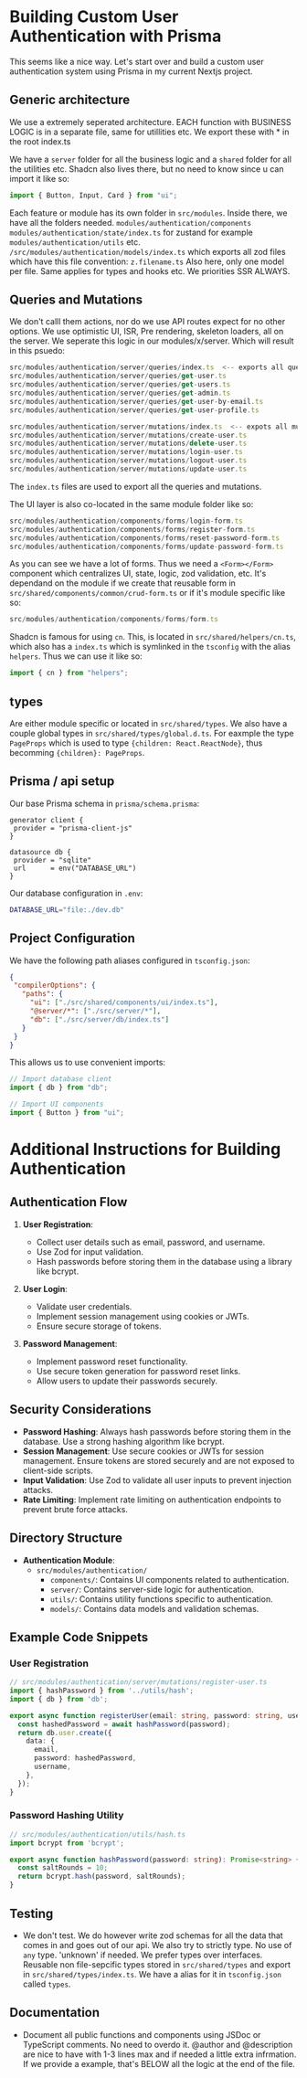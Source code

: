 # Building Custom User Authentication with Prisma

This seems like a nice way. Let's start over and build a custom user authentication system using Prisma in my current Nextjs project.

## Generic architecture

We use a extremely seperated architecture. EACH function with BUSINESS LOGIC is in a separate file, same for utillities etc. We export these with * in the root index.ts

We have a `server` folder for all the business logic and a `shared` folder for all the utilities etc. Shadcn also lives there, but no need to know since u can import it like so:

```ts
import { Button, Input, Card } from "ui";
```

Each feature or module has its own folder in `src/modules`. Inside there, we have all the folders needed. `modules/authentication/components` `modules/authentication/state/index.ts` for zustand for example `modules/authentication/utils` etc. `/src/modules/authentication/models/index.ts` which exports all zod files which have this file convention: `z.filename.ts` Also here, only one model per file. Same applies for types and hooks etc. We priorities SSR ALWAYS. 

## Queries and Mutations

We don't calll them actions, nor do we use API routes expect for no other options. We use optimistic UI, ISR, Pre rendering, skeleton loaders, all on the server. We seperate this logic in our modules/x/server. Which will result in this psuedo:

```ts
src/modules/authentication/server/queries/index.ts  <-- exports all queries
src/modules/authentication/server/queries/get-user.ts
src/modules/authentication/server/queries/get-users.ts
src/modules/authentication/server/queries/get-admin.ts
src/modules/authentication/server/queries/get-user-by-email.ts
src/modules/authentication/server/queries/get-user-profile.ts

src/modules/authentication/server/mutations/index.ts  <-- expots all mutations
src/modules/authentication/server/mutations/create-user.ts
src/modules/authentication/server/mutations/delete-user.ts
src/modules/authentication/server/mutations/login-user.ts
src/modules/authentication/server/mutations/logout-user.ts
src/modules/authentication/server/mutations/update-user.ts
```

The `index.ts` files are used to export all the queries and mutations.

The UI layer is also co-located in the same module folder like so:
```ts
src/modules/authentication/components/forms/login-form.ts
src/modules/authentication/components/forms/register-form.ts
src/modules/authentication/components/forms/reset-password-form.ts
src/modules/authentication/components/forms/update-password-form.ts
```
As you can see we have a lot of forms. Thus we need a `<Form></Form>` component which centralizes UI, state, logic, zod validation, etc. It's dependand on the module if we create that reusable form in `src/shared/components/common/crud-form.ts` or if it's module specific like so:  

```ts
src/modules/authentication/components/forms/form.ts
```

Shadcn is famous for using `cn`. This, is located in `src/shared/helpers/cn.ts`, which also has a `index.ts` which is symlinked in the `tsconfig` with the alias `helpers`. Thus we can use it like so:

```ts
import { cn } from "helpers";
```

## types

Are either module specific or located in `src/shared/types`. We also have a couple global types in `src/shared/types/global.d.ts`. For eaxmple the type `PageProps` which is used to type `{children: React.ReactNode}`, thus becomming `{children}: PageProps`.

## Prisma / api setup

Our base Prisma schema in `prisma/schema.prisma`:

```prisma
generator client {
 provider = "prisma-client-js"
}   

datasource db {
 provider = "sqlite"
 url      = env("DATABASE_URL")
}
```

Our database configuration in `.env`:

```bash
DATABASE_URL="file:./dev.db"
```

## Project Configuration

We have the following path aliases configured in `tsconfig.json`:

```json
{
 "compilerOptions": {
   "paths": {
     "ui": ["./src/shared/components/ui/index.ts"],
     "@server/*": ["./src/server/*"],
     "db": ["./src/server/db/index.ts"]
   }
 }
}
```

This allows us to use convenient imports:

```ts
// Import database client
import { db } from "db";

// Import UI components
import { Button } from "ui";
```

# Additional Instructions for Building Authentication

## Authentication Flow

1. **User Registration**: 
   - Collect user details such as email, password, and username.
   - Use Zod for input validation.
   - Hash passwords before storing them in the database using a library like bcrypt.

2. **User Login**:
   - Validate user credentials.
   - Implement session management using cookies or JWTs.
   - Ensure secure storage of tokens.

3. **Password Management**:
   - Implement password reset functionality.
   - Use secure token generation for password reset links.
   - Allow users to update their passwords securely.

## Security Considerations

- **Password Hashing**: Always hash passwords before storing them in the database. Use a strong hashing algorithm like bcrypt.
- **Session Management**: Use secure cookies or JWTs for session management. Ensure tokens are stored securely and are not exposed to client-side scripts.
- **Input Validation**: Use Zod to validate all user inputs to prevent injection attacks.
- **Rate Limiting**: Implement rate limiting on authentication endpoints to prevent brute force attacks.

## Directory Structure

- **Authentication Module**:
  - `src/modules/authentication/`
    - `components/`: Contains UI components related to authentication.
    - `server/`: Contains server-side logic for authentication.
    - `utils/`: Contains utility functions specific to authentication.
    - `models/`: Contains data models and validation schemas.

## Example Code Snippets

### User Registration

```typescript
// src/modules/authentication/server/mutations/register-user.ts
import { hashPassword } from '../utils/hash';
import { db } from 'db';

export async function registerUser(email: string, password: string, username: string) {
  const hashedPassword = await hashPassword(password);
  return db.user.create({
    data: {
      email,
      password: hashedPassword,
      username,
    },
  });
}
```

### Password Hashing Utility

```typescript
// src/modules/authentication/utils/hash.ts
import bcrypt from 'bcrypt';

export async function hashPassword(password: string): Promise<string> {
  const saltRounds = 10;
  return bcrypt.hash(password, saltRounds);
}
```

## Testing

- We don't test. We do however write zod schemas for all the data that comes in and goes out of our api. We also try  to strictly type. No use of `any` type. 'unknown' if needed. We prefer types over interfaces. Reusable non file-sepcific types stored in `src/shared/types` and export in `src/shared/types/index.ts`. We have a alias for it in `tsconfig.json` called `types`.

## Documentation

- Document all public functions and components using JSDoc or TypeScript comments. No need to overdo it. @author and @description are nice to have with 1-3 lines max and if needed a little extra infrmation. If we provide a example, that's BELOW all the logic at the end of the file.
